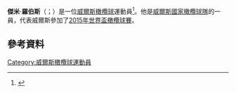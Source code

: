 '''傑米·羅伯斯'''（{{lang-en|Jamie Roberts}}；{{bd|1986年|11月8日}}）是一位[[威爾斯|威爾斯]][[橄欖球|橄欖球]]運動員<ref>{{Cite web |url=http://www.bbc.co.uk/schoolreport/26066239 |title=bbc.co.uk |accessdate=2015-11-22 |archive-date=2016-01-15 |archive-url=https://web.archive.org/web/20160115174450/http://www.bbc.co.uk/schoolreport/26066239 |dead-url=no }}</ref>。他是[[威爾斯國家橄欖球隊|威爾斯國家橄欖球隊]]的一員，代表威爾斯參加了[[2015年世界盃橄欖球賽|2015年世界盃橄欖球賽]]。
==參考資料==
{{Reflist}}
[[Category:威爾斯橄欖球運動員|Category:威爾斯橄欖球運動員]]